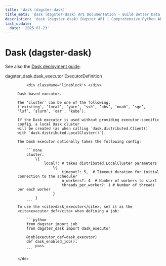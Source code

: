 ```yaml
---
title: 'dask (dagster-dask)'
title_meta: 'dask (dagster-dask) API Documentation - Build Better Data Pipelines | Python Reference Documentation for Dagster'
description: 'dask (dagster-dask) Dagster API | Comprehensive Python API documentation for Dagster, the data orchestration platform. Learn how to build, test, and maintain data pipelines with our detailed guides and examples.'
last_update:
  date: '2025-01-23'
---
```


<div class="section" id="dask-dagster-dask">

# Dask (dagster-dask)

See also the [Dask deployment guide](https://docs.dagster.io/deployment/guides/dask/).

<dl>
    <dt><Link id='dagster_dask.dask_executor'>dagster_dask.dask_executor ExecutorDefinition</Link></dt>
    <dd>

        <div className='lineblock'> </div>

    Dask-based executor.

    The ‘cluster’ can be one of the following:
    (‘existing’, ‘local’, ‘yarn’, ‘ssh’, ‘pbs’, ‘moab’, ‘sge’, ‘lsf’, ‘slurm’, ‘oar’, ‘kube’).

    If the Dask executor is used without providing executor-specific config, a local Dask cluster
    will be created (as when calling `dask.distributed.Client()`
    with `dask.distributed.LocalCluster()`).

    The Dask executor optionally takes the following config:

        ```none
        cluster:
            \{
                local?: # takes distributed.LocalCluster parameters
                    \{
                        timeout?: 5,  # Timeout duration for initial connection to the scheduler
                        n_workers?: 4  # Number of workers to start
                        threads_per_worker?: 1 # Number of threads per each worker
                    }
            }
        ```
    To use the <cite>dask_executor</cite>, set it as the <cite>executor_def</cite> when defining a job:

        ```python
        from dagster import job
        from dagster_dask import dask_executor

        @job(executor_def=dask_executor)
        def dask_enabled_job():
            pass
        ```

    </dd>

</dl>
</div>
